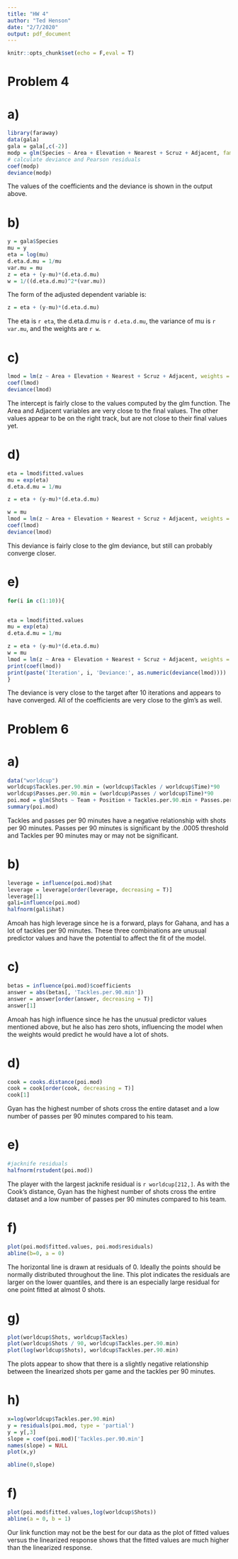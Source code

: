 ```yaml
---
title: "HW 4"
author: "Ted Henson"
date: "2/7/2020"
output: pdf_document
---
```


```r
knitr::opts_chunk$set(echo = F,eval = T)
```


# Problem 4
# a)
```r
library(faraway)
data(gala)
gala = gala[,c(-2)]
modp = glm(Species ~ Area + Elevation + Nearest + Scruz + Adjacent, family = poisson, data = gala)
# calculate deviance and Pearson residuals
coef(modp)
deviance(modp)
```

The values of the coefficients and the deviance is shown in the output above.

# b)
```r
y = gala$Species
mu = y
eta = log(mu)
d.eta.d.mu = 1/mu
var.mu = mu
z = eta + (y-mu)*(d.eta.d.mu)
w = 1/((d.eta.d.mu)^2*(var.mu))


```
The form of the adjusted dependent variable is:
```r
z = eta + (y-mu)*(d.eta.d.mu)
```
The eta is `r eta`, the d.eta.d.mu is `r d.eta.d.mu`, the variance of mu is `r var.mu`, and the weights are `r w`.

# c)
```r
lmod = lm(z ~ Area + Elevation + Nearest + Scruz + Adjacent, weights = w, data = gala)
coef(lmod)
deviance(lmod)
```

The intercept is fairly close to the values computed by the glm function. The Area and Adjacent variables are very close to the final values. The other values appear to be on the right track, but are not close to their final values yet.

# d)
```r
eta = lmod$fitted.values
mu = exp(eta)
d.eta.d.mu = 1/mu

z = eta + (y-mu)*(d.eta.d.mu)

w = mu
lmod = lm(z ~ Area + Elevation + Nearest + Scruz + Adjacent, weights = w, data = gala)
coef(lmod)
deviance(lmod)

```

This deviance is fairly close to the glm deviance, but still can probably converge closer.

# e)
```r
for(i in c(1:10)){
  

eta = lmod$fitted.values
mu = exp(eta)
d.eta.d.mu = 1/mu

z = eta + (y-mu)*(d.eta.d.mu)
w = mu
lmod = lm(z ~ Area + Elevation + Nearest + Scruz + Adjacent, weights = w, data = gala)
print(coef(lmod))
print(paste('Iteration', i, 'Deviance:', as.numeric(deviance(lmod))))
}

```

The deviance is very close to the target after 10 iterations and appears to have converged. All of the coefficients are very close to the glm's as well.

# Problem 6
# a)
```r
data("worldcup")
worldcup$Tackles.per.90.min = (worldcup$Tackles / worldcup$Time)*90
worldcup$Passes.per.90.min = (worldcup$Passes / worldcup$Time)*90
poi.mod = glm(Shots ~ Team + Position + Tackles.per.90.min + Passes.per.90.min, family = 'poisson', data = worldcup)
summary(poi.mod)

```

Tackles and passes per 90 minutes have a negative relationship with shots per 90 minutes. Passes per 90 minutes is significant by the .0005 threshold and Tackles per 90 minutes may or may not be significant.

# b)
```r

leverage = influence(poi.mod)$hat
leverage = leverage[order(leverage, decreasing = T)]
leverage[1]
gali=influence(poi.mod)
halfnorm(gali$hat)

```

Amoah has high leverage since he is a forward, plays for Gahana, and has a lot of tackles per 90 minutes. These three combinations are unusual predictor values and have the potential to affect the fit of the model.

# c)
```r
betas = influence(poi.mod)$coefficients
answer = abs(betas[, 'Tackles.per.90.min'])
answer = answer[order(answer, decreasing = T)]
answer[1]


```

Amoah has high influence since he has the unusual predictor values mentioned above, but he also has zero shots, influencing the model when the weights would predict he would have a lot of shots.



# d)
```r
cook = cooks.distance(poi.mod)
cook = cook[order(cook, decreasing = T)]
cook[1]

```

Gyan has the highest number of shots cross the entire dataset and a low number of passes per 90 minutes compared to his team.

# e)
```r
#jacknife residuals
halfnorm(rstudent(poi.mod))

```

The player with the largest jacknife residual is `r worldcup[212,]`. As with the Cook's distance, Gyan has the highest number of shots cross the entire dataset and a low number of passes per 90 minutes compared to his team.

# f)
```r
plot(poi.mod$fitted.values, poi.mod$residuals)
abline(b=0, a = 0)
```

The horizontal line is drawn at residuals of 0. Ideally the points should be normally distributed throughout the line. This plot indicates the residuals are larger on the lower quantiles, and there is an especially large residual for one point fitted at almost 0 shots.

# g)
```r
plot(worldcup$Shots, worldcup$Tackles)
plot(worldcup$Shots / 90, worldcup$Tackles.per.90.min)
plot(log(worldcup$Shots), worldcup$Tackles.per.90.min)
```

The plots appear to show that there is a slightly negative relationship between the linearized shots per game and the tackles per 90 minutes.

# h)
```r
x=log(worldcup$Tackles.per.90.min)
y = residuals(poi.mod, type = 'partial')
y = y[,3]
slope = coef(poi.mod)['Tackles.per.90.min']
names(slope) = NULL
plot(x,y)

abline(0,slope)

```


# f)
```r
plot(poi.mod$fitted.values,log(worldcup$Shots))
abline(a = 0, b = 1)
```

Our link function may not be the best for our data as the plot of fitted values versus the linearized response shows that the fitted values are much higher than the linearized response.
